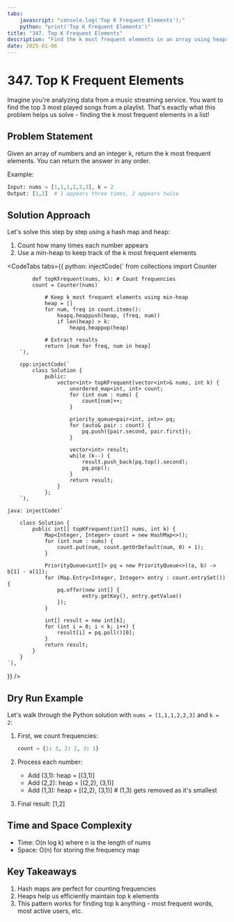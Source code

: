 ```yaml
---
tabs:
    javascript: "console.log('Top K Frequent Elements');"
    python: "print('Top K Frequent Elements')"
title: "347. Top K Frequent Elements"
description: "Find the k most frequent elements in an array using heaps and hash maps."
date: 2025-01-06
---
```



# 347. Top K Frequent Elements

Imagine you're analyzing data from a music streaming service. You want to find the top 3 most played songs from a playlist. That's exactly what this problem helps us solve - finding the k most frequent elements in a list!

## Problem Statement

Given an array of numbers and an integer k, return the k most frequent elements. You can return the answer in any order.

Example:

```python
Input: nums = [1,1,1,2,2,3], k = 2
Output: [1,2]  # 1 appears three times, 2 appears twice
```

## Solution Approach

Let's solve this step by step using a hash map and heap:

1. Count how many times each number appears
2. Use a min-heap to keep track of the k most frequent elements

<CodeTabs 
    tabs={{
        python:  injectCode(`
            from collections import Counter

            def topKFrequent(nums, k): # Count frequencies
            count = Counter(nums)

                # Keep k most frequent elements using min-heap
                heap = []
                for num, freq in count.items():
                    heapq.heappush(heap, (freq, num))
                    if len(heap) > k:
                        heapq.heappop(heap)

                # Extract results
                return [num for freq, num in heap]
        `),

        cpp:injectCode(`
            class Solution {
                public:
                    vector<int> topKFrequent(vector<int>& nums, int k) {
                        unordered_map<int, int> count;
                        for (int num : nums) {
                            count[num]++;
                        }

                        priority_queue<pair<int, int>> pq;
                        for (auto& pair : count) {
                            pq.push({pair.second, pair.first});
                        }

                        vector<int> result;
                        while (k--) {
                            result.push_back(pq.top().second);
                            pq.pop();
                        }
                        return result;
                    }
                };
        `),

    java: injectCode(`

        class Solution {
            public int[] topKFrequent(int[] nums, int k) {
                Map<Integer, Integer> count = new HashMap<>();
                for (int num : nums) {
                    count.put(num, count.getOrDefault(num, 0) + 1);
                }

                PriorityQueue<int[]> pq = new PriorityQueue<>((a, b) -> b[1] - a[1]);
                for (Map.Entry<Integer, Integer> entry : count.entrySet()) {
                    pq.offer(new int[] {
                            entry.getKey(), entry.getValue()
                    });
                }

                int[] result = new int[k];
                for (int i = 0; i < k; i++) {
                    result[i] = pq.poll()[0];
                }
                return result;
            }
        }
    `),

}}
/>

## Dry Run Example

Let's walk through the Python solution with `nums = [1,1,1,2,2,3]` and `k = 2`:

1. First, we count frequencies:

    ```python
    count = {1: 3, 2: 2, 3: 1}
    ```

2. Process each number:

    - Add (3,1): heap = [(3,1)]
    - Add (2,2): heap = [(2,2), (3,1)]
    - Add (1,3): heap = [(2,2), (3,1)] # (1,3) gets removed as it's smallest

3. Final result: [1,2]

## Time and Space Complexity

-   Time: O(n log k) where n is the length of nums
-   Space: O(n) for storing the frequency map

## Key Takeaways

1. Hash maps are perfect for counting frequencies
2. Heaps help us efficiently maintain top k elements
3. This pattern works for finding top k anything - most frequent words, most active users, etc.
